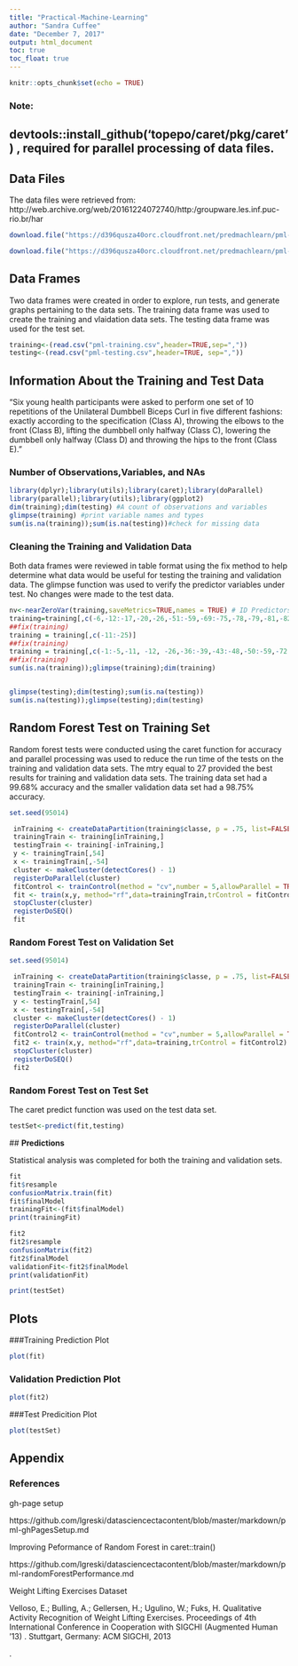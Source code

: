 ```yaml
---
title: "Practical-Machine-Learning"
author: "Sandra Cuffee"
date: "December 7, 2017"
output: html_document
toc: true
toc_float: true
---
```


```r
knitr::opts_chunk$set(echo = TRUE)
```
### Note:
## devtools::install_github('topepo/caret/pkg/caret') ,  required for parallel processing of data files.


## **Data Files**

The data files were retrieved from: http://web.archive.org/web/20161224072740/http:/groupware.les.inf.puc-rio.br/har

```r
download.file("https://d396qusza40orc.cloudfront.net/predmachlearn/pml-training.csv",destfile="pml-training.csv",method="libcurl")

download.file("https://d396qusza40orc.cloudfront.net/predmachlearn/pml-testing.csv",destfile="pml-testing.csv",method="libcurl")
```

## **Data Frames**

Two data frames were created in order to explore, run tests, and generate graphs pertaining to the data sets.  The training data frame was used to create the training and vlaidation data sets.  The testing data frame was used for the test set. 


```r

training<-(read.csv("pml-training.csv",header=TRUE,sep=","))
testing<-(read.csv("pml-testing.csv",header=TRUE, sep=","))
```

## **Information About the Training and Test Data**

"Six young health participants were asked to perform one set of 10 repetitions of the Unilateral Dumbbell Biceps Curl in five different fashions: exactly according to the specification (Class A), throwing the elbows to the front (Class B), lifting the dumbbell only halfway (Class C), lowering the dumbbell only halfway (Class D) and throwing the hips to the front (Class E)."

### Number of Observations,Variables, and NAs
```r
library(dplyr);library(utils);library(caret);library(doParallel)
library(parallel);library(utils);library(ggplot2)
dim(training);dim(testing) #A count of observations and variables
glimpse(training) #print variable names and types
sum(is.na(training));sum(is.na(testing))#check for missing data

```
###  Cleaning the Training and Validation Data 

Both data frames were reviewed in table format using the fix method to help determine what data would be useful for testing the training and validation data.  The glimpse function was used to verify the predictor variables under test.  No changes were made to the test data.

```r
nv<-nearZeroVar(training,saveMetrics=TRUE,names = TRUE) # ID Predictors to Remove
training=training[,c(-6,-12:-17,-20,-26,-51:-59,-69:-75,-78,-79,-81,-82,-87:-92,-95,-98,-101,-125:-131,-133,-134,-139,-142:-150)]
##fix(training)
training = training[,c(-11:-25)]
##fix(training)
training = training[,c(-1:-5,-11, -12, -26,-36:-39,-43:-48,-50:-59,-72:-76,-78)]
##fix(training)
sum(is.na(training));glimpse(training);dim(training)


glimpse(testing);dim(testing);sum(is.na(testing))
sum(is.na(testing));glimpse(testing);dim(testing) 

```

## **Random Forest Test on Training Set**

Random forest tests were conducted using the caret function for accuracy and parallel processing was used to reduce the run time of the tests on the training and validation data sets. The mtry equal to 27 provided the best results for training and validation data sets.  The training data set  had a 99.68% accuracy and the smaller validation data set had a 98.75% accuracy.

```r
set.seed(95014)

 inTraining <- createDataPartition(training$classe, p = .75, list=FALSE)
 trainingTrain <- training[inTraining,]
 testingTrain <- training[-inTraining,]
 y <- trainingTrain[,54]
 x <- trainingTrain[,-54]
 cluster <- makeCluster(detectCores() - 1)
 registerDoParallel(cluster)
 fitControl <- trainControl(method = "cv",number = 5,allowParallel = TRUE)
 fit <- train(x,y, method="rf",data=trainingTrain,trControl = fitControl)
 stopCluster(cluster)
 registerDoSEQ()
 fit
```

###  Random Forest Test on Validation Set

```r

set.seed(95014)

 inTraining <- createDataPartition(training$classe, p = .75, list=FALSE)
 trainingTrain <- training[inTraining,]
 testingTrain <- training[-inTraining,]
 y <- testingTrain[,54]
 x <- testingTrain[,-54]
 cluster <- makeCluster(detectCores() - 1)
 registerDoParallel(cluster)
 fitControl2 <- trainControl(method = "cv",number = 5,allowParallel = TRUE)
 fit2 <- train(x,y, method="rf",data=training,trControl = fitControl2)
 stopCluster(cluster)
 registerDoSEQ()
 fit2
```

### Random Forest Test on Test Set

The caret predict function was used on the test data set.

```r
testSet<-predict(fit,testing)

```

 ## **Predictions**

Statistical analysis was completed for both the training and validation sets.

```r
fit
fit$resample
confusionMatrix.train(fit)
fit$finalModel
trainingFit<-(fit$finalModel)
print(trainingFit)

fit2
fit2$resample
confusionMatrix(fit2)
fit2$finalModel
validationFit<-fit2$finalModel
print(validationFit)

print(testSet)

```

## **Plots**

###Training Prediction Plot
```r


plot(fit)
```

### Validation Prediction Plot

```r
plot(fit2)
```

###Test Predicition Plot

```r
plot(testSet)
```
## **Appendix**

### References 

gh-page setup

https://github.com/lgreski/datasciencectacontent/blob/master/markdown/pml-ghPagesSetup.md

Improving Peformance of Random Forest in caret::train()

https://github.com/lgreski/datasciencectacontent/blob/master/markdown/pml-randomForestPerformance.md


Weight Lifting Exercises Dataset

Velloso, E.; Bulling, A.; Gellersen, H.; Ugulino, W.; Fuks, H. Qualitative Activity Recognition of Weight Lifting Exercises. Proceedings of 4th International Conference in Cooperation with SIGCHI (Augmented Human '13) . Stuttgart, Germany: ACM SIGCHI, 2013

. 
